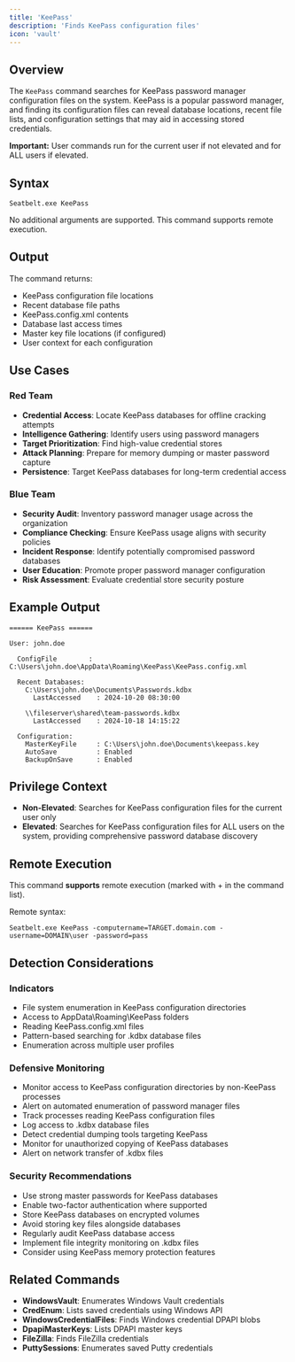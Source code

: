 ```yaml
---
title: 'KeePass'
description: 'Finds KeePass configuration files'
icon: 'vault'
---
```


## Overview

The `KeePass` command searches for KeePass password manager configuration files on the system. KeePass is a popular password manager, and finding its configuration files can reveal database locations, recent file lists, and configuration settings that may aid in accessing stored credentials.

**Important:** User commands run for the current user if not elevated and for ALL users if elevated.

## Syntax

```
Seatbelt.exe KeePass
```

No additional arguments are supported. This command supports remote execution.

## Output

The command returns:
- KeePass configuration file locations
- Recent database file paths
- KeePass.config.xml contents
- Database last access times
- Master key file locations (if configured)
- User context for each configuration

## Use Cases

### Red Team
- **Credential Access**: Locate KeePass databases for offline cracking attempts
- **Intelligence Gathering**: Identify users using password managers
- **Target Prioritization**: Find high-value credential stores
- **Attack Planning**: Prepare for memory dumping or master password capture
- **Persistence**: Target KeePass databases for long-term credential access

### Blue Team
- **Security Audit**: Inventory password manager usage across the organization
- **Compliance Checking**: Ensure KeePass usage aligns with security policies
- **Incident Response**: Identify potentially compromised password databases
- **User Education**: Promote proper password manager configuration
- **Risk Assessment**: Evaluate credential store security posture

## Example Output

```
====== KeePass ======

User: john.doe

  ConfigFile        : C:\Users\john.doe\AppData\Roaming\KeePass\KeePass.config.xml

  Recent Databases:
    C:\Users\john.doe\Documents\Passwords.kdbx
      LastAccessed    : 2024-10-20 08:30:00

    \\fileserver\shared\team-passwords.kdbx
      LastAccessed    : 2024-10-18 14:15:22

  Configuration:
    MasterKeyFile     : C:\Users\john.doe\Documents\keepass.key
    AutoSave          : Enabled
    BackupOnSave      : Enabled
```

## Privilege Context

- **Non-Elevated**: Searches for KeePass configuration files for the current user only
- **Elevated**: Searches for KeePass configuration files for ALL users on the system, providing comprehensive password database discovery

## Remote Execution

This command **supports** remote execution (marked with + in the command list).

Remote syntax:
```
Seatbelt.exe KeePass -computername=TARGET.domain.com -username=DOMAIN\user -password=pass
```

## Detection Considerations

### Indicators
- File system enumeration in KeePass configuration directories
- Access to AppData\Roaming\KeePass folders
- Reading KeePass.config.xml files
- Pattern-based searching for .kdbx database files
- Enumeration across multiple user profiles

### Defensive Monitoring
- Monitor access to KeePass configuration directories by non-KeePass processes
- Alert on automated enumeration of password manager files
- Track processes reading KeePass configuration files
- Log access to .kdbx database files
- Detect credential dumping tools targeting KeePass
- Monitor for unauthorized copying of KeePass databases
- Alert on network transfer of .kdbx files

### Security Recommendations
- Use strong master passwords for KeePass databases
- Enable two-factor authentication where supported
- Store KeePass databases on encrypted volumes
- Avoid storing key files alongside databases
- Regularly audit KeePass database access
- Implement file integrity monitoring on .kdbx files
- Consider using KeePass memory protection features

## Related Commands

- **WindowsVault**: Enumerates Windows Vault credentials
- **CredEnum**: Lists saved credentials using Windows API
- **WindowsCredentialFiles**: Finds Windows credential DPAPI blobs
- **DpapiMasterKeys**: Lists DPAPI master keys
- **FileZilla**: Finds FileZilla credentials
- **PuttySessions**: Enumerates saved Putty credentials
